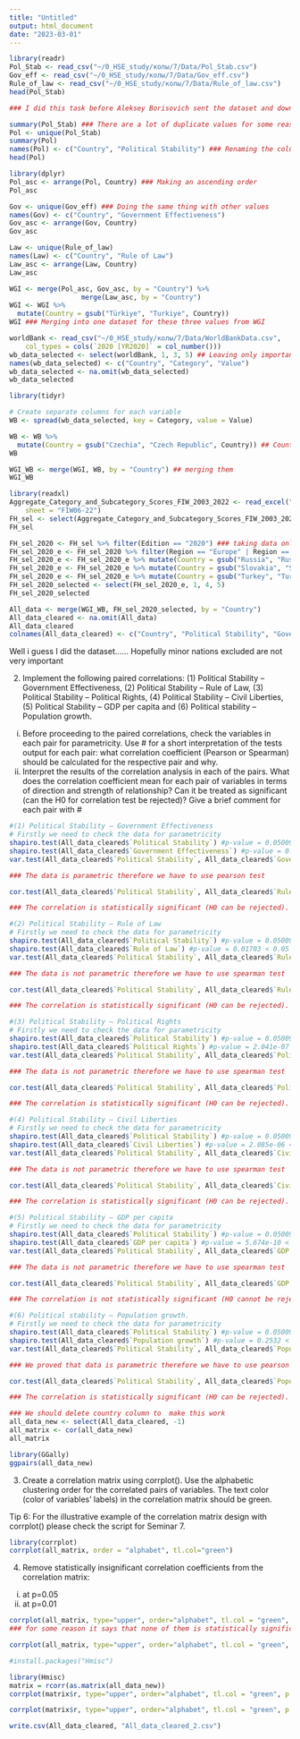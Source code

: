 ```yaml
---
title: "Untitled"
output: html_document
date: "2023-03-01"
---
```

```r
library(readr)
Pol_Stab <- read_csv("~/0_HSE_study/колы/7/Data/Pol_Stab.csv")
Gov_eff <- read_csv("~/0_HSE_study/колы/7/Data/Gov_eff.csv")
Rule_of_law <- read_csv("~/0_HSE_study/колы/7/Data/Rule_of_law.csv")
head(Pol_Stab)

### I did this task before Aleksey Borisovich sent the dataset and downloaded all of them myself. They downloaded as three different datasets therefore i had to unite them manually. I spoke about it with Aleksey Borisovich and he was okay with it.
```
```r
summary(Pol_Stab) ### There are a lot of duplicate values for some reason, so i am filtering the data leaving only unique ones
Pol <- unique(Pol_Stab)
summary(Pol)
names(Pol) <- c("Country", "Political Stability") ### Renaming the column
head(Pol)
```
```r
library(dplyr)
Pol_asc <- arrange(Pol, Country) ### Making an ascending order 
Pol_asc
```

```r
Gov <- unique(Gov_eff) ### Doing the same thing with other values
names(Gov) <- c("Country", "Government Effectiveness")
Gov_asc <- arrange(Gov, Country)
Gov_asc
```
```r
Law <- unique(Rule_of_law)
names(Law) <- c("Country", "Rule of Law")
Law_asc <- arrange(Law, Country)
Law_asc
```
```r
WGI <- merge(Pol_asc, Gov_asc, by = "Country") %>%
                  merge(Law_asc, by = "Country")
WGI <- WGI %>% 
  mutate(Country = gsub("Türkiye", "Turkiye", Country))
WGI ### Merging into one dataset for these three values from WGI
```
```r
worldBank <- read_csv("~/0_HSE_study/колы/7/Data/WorldBankData.csv", 
    col_types = cols(`2020 [YR2020]` = col_number()))
wb_data_selected <- select(worldBank, 1, 3, 5) ## Leaving only important values
names(wb_data_selected) <- c("Country", "Category", "Value")
wb_data_selected <- na.omit(wb_data_selected)
wb_data_selected
```
```r
library(tidyr)

# Create separate columns for each variable
WB <- spread(wb_data_selected, key = Category, value = Value)

WB <- WB %>% 
  mutate(Country = gsub("Czechia", "Czech Republic", Country)) ## Countries are named different in different datasets
WB

```
```r
WGI_WB <- merge(WGI, WB, by = "Country") ## merging them
WGI_WB
```
```r
library(readxl)
Aggregate_Category_and_Subcategory_Scores_FIW_2003_2022 <- read_excel("~/0_HSE_study/колы/7/Data/Aggregate_Category_and_Subcategory_Scores_FIW_2003-2022.xlsx", 
    sheet = "FIW06-22")
FH_sel <- select(Aggregate_Category_and_Subcategory_Scores_FIW_2003_2022, 1, 2, 4, 13, 18)
FH_sel
```
```r
FH_sel_2020 <- FH_sel %>% filter(Edition == "2020") ### taking data only for 2020
FH_sel_2020_e <- FH_sel_2020 %>% filter(Region == "Europe" | Region == "Eurasia") ## Taking region europe and adding to them countrie that are not considered europe for some reason
FH_sel_2020_e <- FH_sel_2020_e %>% mutate(Country = gsub("Russia", "Russian Federation", Country))
FH_sel_2020_e <- FH_sel_2020_e %>% mutate(Country = gsub("Slovakia", "Slovak Republic", Country))
FH_sel_2020_e <- FH_sel_2020_e %>% mutate(Country = gsub("Turkey", "Turkiye", Country))
FH_sel_2020_selected <- select(FH_sel_2020_e, 1, 4, 5)
FH_sel_2020_selected
```
```r
All_data <- merge(WGI_WB, FH_sel_2020_selected, by = "Country")
All_data_cleared <- na.omit(All_data)
All_data_cleared 
colnames(All_data_cleared) <- c("Country", "Political Stability", "Government Effectiveness", "Rule of Law", "GDP per capita", "Population growth", "Political Rights", "Civil Liberties")
```
Well i guess I did the dataset......
Hopefully minor nations excluded are not very important

########
2. Implement the following paired correlations: (1) Political Stability – Government Effectiveness, (2) Political Stability – Rule of Law, (3) Political Stability – Political Rights, (4) Political Stability – Civil Liberties, (5) Political Stability – GDP per capita and (6) Political stability – Population growth. 

i. Before proceeding to the paired correlations, check the variables in each pair for parametricity. Use # for a short interpretation of the tests output for each pair: what correlation coefficient (Pearson or Spearman) should be calculated for the respective pair and why.
ii. Interpret the results of the correlation analysis in each of the pairs. What does the correlation coefficient mean for each pair of variables in terms of direction and strength of relationship? Can it be treated as significant (can the H0 for correlation test be rejected)? Give a brief comment for each pair with #

```r
#(1) Political Stability – Government Effectiveness
# Firstly we need to check the data for parametricity
shapiro.test(All_data_cleared$`Political Stability`) #p-value = 0.05009 > 0.05 - normally dist
shapiro.test(All_data_cleared$`Government Effectiveness`) #p-value = 0.05484 > 0.05 - normally dist
var.test(All_data_cleared$`Political Stability`, All_data_cleared$`Government Effectiveness`) #p-value = 0.2979 > 0.05 - hom var

### The data is parametric therefore we have to use pearson test

cor.test(All_data_cleared$`Political Stability`, All_data_cleared$`Rule of Law`, method = "pearson")#p-value = 4.393e-16

### The correlation is statistically significant (H0 can be rejected). It is positive and rather strong. cor = 0.8791252    
```
```r
#(2) Political Stability – Rule of Law
# Firstly we need to check the data for parametricity
shapiro.test(All_data_cleared$`Political Stability`) #p-value = 0.05009 > 0.05 - normally dist
shapiro.test(All_data_cleared$`Rule of Law`) #p-value = 0.01703 < 0.05 - not normally dist
var.test(All_data_cleared$`Political Stability`, All_data_cleared$`Rule of Law`) #p-value = 0.1269 > 0.05 - hom var

### The data is not parametric therefore we have to use spearman test

cor.test(All_data_cleared$`Political Stability`, All_data_cleared$`Rule of Law`, method = "spearman")#p-value < 2.2e-16

### The correlation is statistically significant (H0 can be rejected). It is positive and rather strong. cor = 0.8858696   
```
```r
#(3) Political Stability – Political Rights
# Firstly we need to check the data for parametricity
shapiro.test(All_data_cleared$`Political Stability`) #p-value = 0.05009 > 0.05 - normally dist
shapiro.test(All_data_cleared$`Political Rights`) #p-value = 2.041e-07 < 0.05 - not normally dist
var.test(All_data_cleared$`Political Stability`, All_data_cleared$`Political Rights`) #p-value < 2.2e-16 < 0.05 - not hom var

### The data is not parametric therefore we have to use spearman test

cor.test(All_data_cleared$`Political Stability`, All_data_cleared$`Political Rights`, method = "spearman")#p-value = 2.955e-09

### The correlation is statistically significant (H0 can be rejected). It is positive and rather strong. cor = 0.7392306   
```

```r
#(4) Political Stability – Civil Liberties
# Firstly we need to check the data for parametricity
shapiro.test(All_data_cleared$`Political Stability`) #p-value = 0.05009 > 0.05 - normally dist
shapiro.test(All_data_cleared$`Civil Liberties`) #p-value = 2.085e-06 < 0.05 - not normally dist
var.test(All_data_cleared$`Political Stability`, All_data_cleared$`Civil Liberties`) #p-value < 2.2e-16 < 0.05 - not hom var

### The data is not parametric therefore we have to use spearman test

cor.test(All_data_cleared$`Political Stability`, All_data_cleared$`Civil Liberties`, method = "spearman")#p-value = 6.662e-16

### The correlation is statistically significant (H0 can be rejected). It is positive and rather strong. cor = 0.8767242 
```

```r
#(5) Political Stability – GDP per capita
# Firstly we need to check the data for parametricity
shapiro.test(All_data_cleared$`Political Stability`) #p-value = 0.05009 > 0.05 - normally dist
shapiro.test(All_data_cleared$`GDP per capita`) #p-value = 5.674e-10 < 0.05 - not normally dist
var.test(All_data_cleared$`Political Stability`, All_data_cleared$`GDP per capita`) #p-value < 2.2e-16 < 0.05 - not hom var

### The data is not parametric therefore we have to use spearman test

cor.test(All_data_cleared$`Political Stability`, All_data_cleared$`GDP per capita`, method = "spearman")#p-value = 0.4871

### The correlation is not statistically significant (H0 cannot be rejected). It is positive and weak. cor = 0.1036078   
```
```r
#(6) Political stability – Population growth. 
# Firstly we need to check the data for parametricity
shapiro.test(All_data_cleared$`Political Stability`) #p-value = 0.05009 > 0.05 - normally dist
shapiro.test(All_data_cleared$`Population growth`) #p-value = 0.2532 < 0.05 - not normally dist
var.test(All_data_cleared$`Political Stability`, All_data_cleared$`Population growth`) #p-value = 0.7888 > 0.05 - hom var

### We proved that data is parametric therefore we have to use pearson test

cor.test(All_data_cleared$`Political Stability`, All_data_cleared$`Population growth`, method = "spearman")#p-value = 5.688e-05

### The correlation is statistically significant (H0 can be rejected). It is positive and rather strong. cor = 0.5602451  
```
```r
### We should delete country column to  make this work
all_data_new <- select(All_data_cleared, -1)
all_matrix <- cor(all_data_new)
all_matrix
```
```r
library(GGally)
ggpairs(all_data_new)
```


3. Create a correlation matrix using corrplot(). Use the alphabetic clustering order for the correlated pairs of variables. The text color (color of variables’ labels) in the correlation matrix should be green.

Tip 6: For the illustrative example of the correlation matrix design with corrplot() please check the script for Seminar 7.

```r
library(corrplot)
corrplot(all_matrix, order = "alphabet", tl.col="green")
```
4. Remove statistically insignificant correlation coefficients from the correlation matrix:

i.  at p=0.05
ii. at p=0.01

```r
corrplot(all_matrix, type="upper", order="alphabet", tl.col = "green", p.mat = all_matrix, sig.level = 0.05, insig = "blank")
### for some reason it says that none of them is statistically significant
```

```r
corrplot(all_matrix, type="upper", order="alphabet", tl.col = "green", p.mat = all_matrix, sig.level = 0.01, insig = "blank")
```

```r
#install.packages("Hmisc")
```

```r
library(Hmisc)
matrix = rcorr(as.matrix(all_data_new))
corrplot(matrix$r, type="upper", order="alphabet", tl.col = "green", p.mat = matrix$P, sig.level = 0.05, insig = "blank")
```
```r
corrplot(matrix$r, type="upper", order="alphabet", tl.col = "green", p.mat = matrix$P, sig.level = 0.01, insig = "blank")
```
```r
write.csv(All_data_cleared, "All_data_cleared_2.csv")
```


